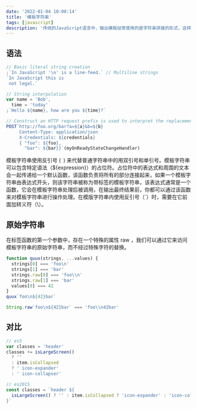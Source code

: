 ```yaml
---
date: '2022-01-04 10:00:14'
title: '模板字符串'
tags: [javascript]
description: '传统的JavaScript语言中，输出模板经常使用的是字符串拼接的形式，这样写相当繁琐，在ES6中引入了模板字符串的概念来解决以上问题。'
---
```


<CanIUse tag="template-literals" />

## 语法

```js
// Basic literal string creation
;`In JavaScript '\n' is a line-feed.` // Multiline strings
`In JavaScript this is
 not legal.`

// String interpolation
var name = 'Bob',
  time = 'today'
;`Hello ${name}, how are you ${time}?`

// Construct an HTTP request prefix is used to interpret the replacements and construction
POST`http://foo.org/bar?a=${a}&b=${b}
     Content-Type: application/json
     X-Credentials: ${credentials}
     { "foo": ${foo},
       "bar": ${bar}}`(myOnReadyStateChangeHandler)
```

模板字符串使用反引号 (` `) 来代替普通字符串中的用双引号和单引号。模板字符串可以包含特定语法（$\{expression}）的占位符。占位符中的表达式和周围的文本会一起传递给一个默认函数，该函数负责将所有的部分连接起来，如果一个模板字符串由表达式开头，则该字符串被称为带标签的模板字符串，该表达式通常是一个函数，它会在模板字符串处理后被调用，在输出最终结果前，你都可以通过该函数来对模板字符串进行操作处理。在模版字符串内使用反引号（`）时，需要在它前面加转义符（\）。

## 原始字符串

在标签函数的第一个参数中，存在一个特殊的属性 raw ，我们可以通过它来访问模板字符串的原始字符串，而不经过特殊字符的替换。

```js
function quux(strings, ...values) {
  strings[0] === 'foo\n'
  strings[1] === 'bar'
  strings.raw[0] === 'foo\\n'
  strings.raw[1] === 'bar'
  values[0] === 42
}
quux`foo\n${42}bar`

String.raw`foo\n${42}bar` === 'foo\\n42bar'
```

## 对比

```js
// es5
var classes = 'header'
classes += isLargeScreen()
  ? ''
  : item.isCollapsed
  ? ' icon-expander'
  : ' icon-collapser'

// es2015
const classes = `header ${
  isLargeScreen() ? '' : item.isCollapsed ? 'icon-expander' : 'icon-collapser'
}`
```
